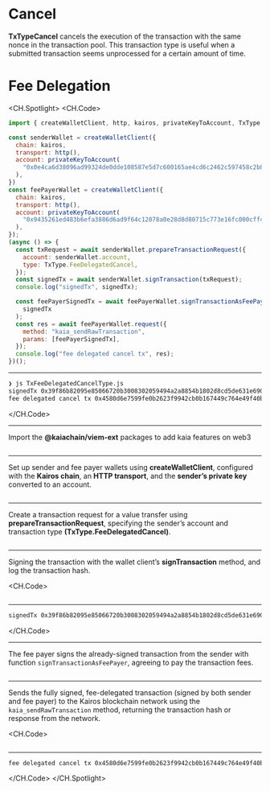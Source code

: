 # Cancel

**TxTypeCancel** cancels the execution of the transaction with the same nonce in the transaction pool. This transaction type is useful when a submitted transaction seems unprocessed for a certain amount of time.

# Fee Delegation

<CH.Spotlight>
<CH.Code>

```js TxFeeDelegatedCancelType.js
import { createWalletClient, http, kairos, privateKeyToAccount, TxType } from "@kaiachain/viem-ext";

const senderWallet = createWalletClient({
  chain: kairos,
  transport: http(),
  account: privateKeyToAccount(
    "0x0e4ca6d38096ad99324de0dde108587e5d7c600165ae4cd6c2462c597458c2b8"
  ),
})
const feePayerWallet = createWalletClient({
  chain: kairos,
  transport: http(),
  account: privateKeyToAccount(
    "0x9435261ed483b6efa3886d6ad9f64c12078a0e28d8d80715c773e16fc000cff4"
  ),
});
(async () => {
  const txRequest = await senderWallet.prepareTransactionRequest({
    account: senderWallet.account,
    type: TxType.FeeDelegatedCancel,
  });
  const signedTx = await senderWallet.signTransaction(txRequest);
  console.log("signedTx", signedTx);

  const feePayerSignedTx = await feePayerWallet.signTransactionAsFeePayer(
    signedTx
  );
  const res = await feePayerWallet.request({
    method: "kaia_sendRawTransaction",
    params: [feePayerSignedTx],
  });
  console.log("fee delegated cancel tx", res);
})();

```

---

```zsh output
❯ js TxFeeDelegatedCancelType.js
signedTx 0x39f86b82095e85066720b3008302059494a2a8854b1802d8cd5de631e690817c253d6a9153f847f8458207f6a0e203205f0f0728d964f8da4a8f891b63d2140c9a0144d33a9a682be1db90c212a05a3999602aeefda3cabbf0af3a935b85a9c5e94ffa3c00c8def218a121281343
fee delegated cancel tx 0x4580d6e7599fe0b2623f9942cb0b167449c764e49f40b7a63b15c8ff60053923

```

</CH.Code>

---

Import the **@kaiachain/viem-ext** packages to add kaia features on web3

```js TxFeeDelegatedCancelType.js focus=1

```

---

Set up sender and fee payer wallets using **createWalletClient**, configured with the **Kairos chain**, an **HTTP transport**, and the **sender’s private key** converted to an account.

```js TxFeeDelegatedCancelType.js focus=3:16

```

---

Create a transaction request for a value transfer using **prepareTransactionRequest**, specifying the sender’s account and transaction type **(TxType.FeeDelegatedCancel)**.

```js TxFeeDelegatedCancelType.js focus=18:21

```

---

Signing the transaction with the wallet client’s **signTransaction** method, and log the transaction hash.

<CH.Code>
```js TxFeeDelegatedCancelType.js focus=22:23

````

---

```zsh output
signedTx 0x39f86b82095e85066720b3008302059494a2a8854b1802d8cd5de631e690817c253d6a9153f847f8458207f6a0e203205f0f0728d964f8da4a8f891b63d2140c9a0144d33a9a682be1db90c212a05a3999602aeefda3cabbf0af3a935b85a9c5e94ffa3c00c8def218a121281343
````

</CH.Code>

---

The fee payer signs the already-signed transaction from the sender with function `signTransactionAsFeePayer`, agreeing to pay the transaction fees.

```js TxFeeDelegatedCancelType.js focus=25:27

````

---

Sends the fully signed, fee-delegated transaction (signed by both sender and fee payer) to the Kairos blockchain network using the `kaia_sendRawTransaction` method, returning the transaction hash or response from the network.

<CH.Code>
```js TxFeeDelegatedCancelType.js focus=28:32

````

---

```zsh output
fee delegated cancel tx 0x4580d6e7599fe0b2623f9942cb0b167449c764e49f40b7a63b15c8ff60053923

````

</CH.Code>
</CH.Spotlight>
